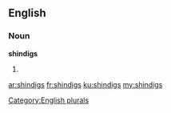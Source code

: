 ==English==

===Noun===
'''shindigs'''

# {{plural of|shindig}}

[[Category:English plurals]]

[[ar:shindigs]]
[[fr:shindigs]]
[[ku:shindigs]]
[[my:shindigs]]